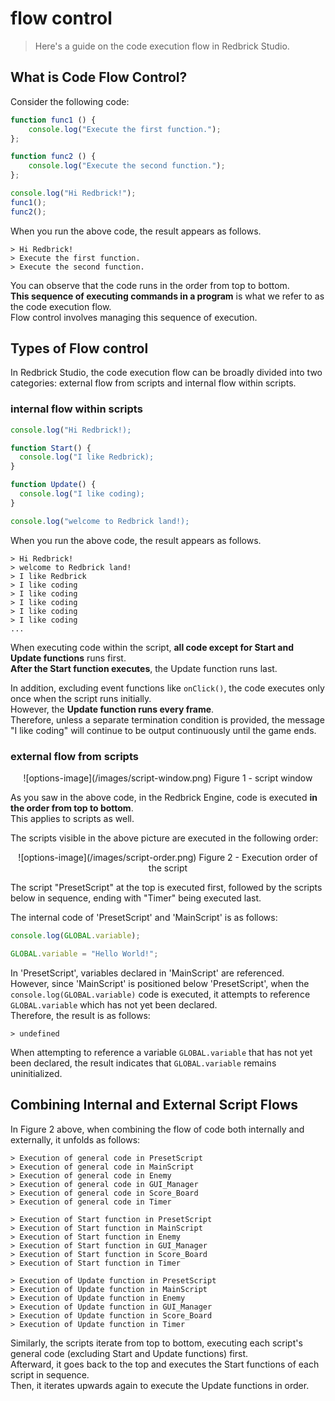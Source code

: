 
# flow control

> Here's a guide on the code execution flow in Redbrick Studio.

## What is Code Flow Control?

Consider the following code:

```js showLineNumbers filename="script"
function func1 () {
    console.log("Execute the first function.");
};

function func2 () {
    console.log("Execute the second function.");
};

console.log("Hi Redbrick!");
func1();
func2();
```

When you run the above code, the result appears as follows.

```showLineNumbers filename="console window"
> Hi Redbrick!
> Execute the first function.
> Execute the second function.
```

You can observe that the code runs in the order from top to bottom.  
**This sequence of executing commands in a program** is what we refer to as the code execution flow.  
Flow control involves managing this sequence of execution.  

## Types of Flow control

In Redbrick Studio, the code execution flow can be broadly divided into two categories: external flow from scripts and internal flow within scripts.

### internal flow within scripts

```js showLineNumbers filename="script"
console.log("Hi Redbrick!);

function Start() {
  console.log("I like Redbrick);
}

function Update() {
  console.log("I like coding);
}

console.log("welcome to Redbrick land!);
```


When you run the above code, the result appears as follows.  

```showLineNumbers filename="console window"
> Hi Redbrick!
> welcome to Redbrick land!
> I like Redbrick
> I like coding
> I like coding
> I like coding
> I like coding
> I like coding
...
```

When executing code within the script, **all code except for Start and Update functions** runs first.  
**After the Start function executes**, the Update function runs last.  

In addition, excluding event functions like `onClick()`, the code executes only once when the script runs initially.  
However, the **Update function runs every frame**.  
Therefore, unless a separate termination condition is provided, the message "I like coding" will continue to be output continuously until the game ends.  

### external flow from scripts

<Callout type="info">
  <center>![options-image](/images/script-window.png) Figure 1 - script window</center>
</Callout>

As you saw in the above code, in the Redbrick Engine, code is executed **in the order from top to bottom**.  
This applies to scripts as well.  

The scripts visible in the above picture are executed in the following order:  
<Callout type="info">
  <center>![options-image](/images/script-order.png) Figure 2 - Execution order of the script</center>
</Callout>

The script "PresetScript" at the top is executed first, followed by the scripts below in sequence, ending with "Timer" being executed last.  

The internal code of 'PresetScript' and 'MainScript' is as follows:
```js showLineNumbers filename="PresetScript"
console.log(GLOBAL.variable);
```

```js showLineNumbers filename="MainScript"
GLOBAL.variable = "Hello World!";
```

In 'PresetScript', variables declared in 'MainScript' are referenced.  
However, since 'MainScript' is positioned below 'PresetScript', when the `console.log(GLOBAL.variable)` code is executed, it attempts to reference `GLOBAL.variable` which has not yet been declared.  
Therefore, the result is as follows:  

```showLineNumbers filename="console window"
> undefined
```

When attempting to reference a variable `GLOBAL.variable` that has not yet been declared, the result indicates that `GLOBAL.variable` remains uninitialized.  

## Combining Internal and External Script Flows  

In Figure 2 above, when combining the flow of code both internally and externally, it unfolds as follows:  

```showLineNumbers filename="code execute flow"
> Execution of general code in PresetScript  
> Execution of general code in MainScript  
> Execution of general code in Enemy  
> Execution of general code in GUI_Manager  
> Execution of general code in Score_Board  
> Execution of general code in Timer  

> Execution of Start function in PresetScript  
> Execution of Start function in MainScript  
> Execution of Start function in Enemy  
> Execution of Start function in GUI_Manager  
> Execution of Start function in Score_Board  
> Execution of Start function in Timer  

> Execution of Update function in PresetScript  
> Execution of Update function in MainScript  
> Execution of Update function in Enemy  
> Execution of Update function in GUI_Manager  
> Execution of Update function in Score_Board  
> Execution of Update function in Timer
```

Similarly, the scripts iterate from top to bottom, executing each script's general code (excluding Start and Update functions) first.  
Afterward, it goes back to the top and executes the Start functions of each script in sequence.  
Then, it iterates upwards again to execute the Update functions in order.  